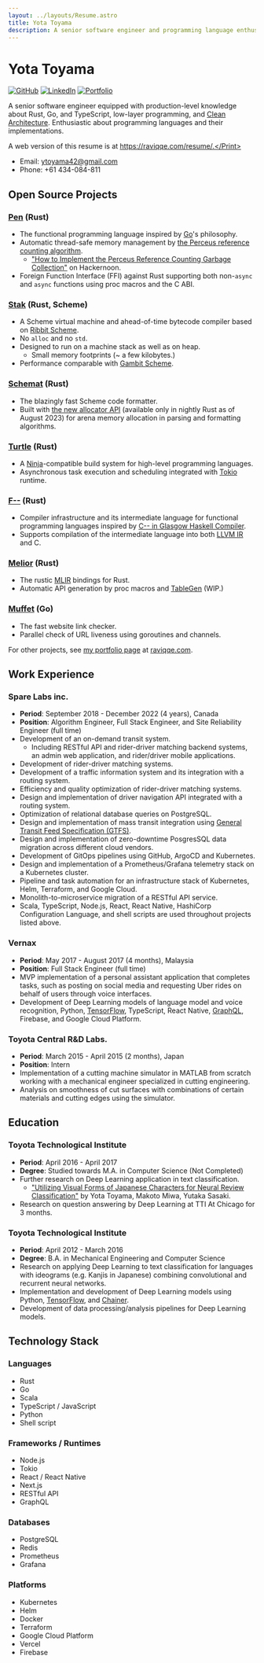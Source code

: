 ```yaml
---
layout: ../layouts/Resume.astro
title: Yota Toyama
description: A senior software engineer and programming language enthusiast. Knowledgeable in Rust, Go, and TypeScript.
---
```



# Yota Toyama

[![GitHub](https://img.shields.io/badge/github-raviqqe-red.svg?style=flat-square)](https://github.com/raviqqe)
[![LinkedIn](https://img.shields.io/badge/linkedin-yota_toyama-blue.svg?style=flat-square)](https://www.linkedin.com/in/yota-toyama-29b313bb/)
[![Portfolio](https://img.shields.io/badge/website-raviqqe.com-silver.svg?style=flat-square)](https://raviqqe.com)

A senior software engineer equipped with production-level knowledge about Rust, Go, and TypeScript, low-layer programming, and [Clean Architecture](https://blog.cleancoder.com/uncle-bob/2012/08/13/the-clean-architecture.html). Enthusiastic about programming languages and their implementations.

<Print>A web version of this resume is at https://raviqqe.com/resume/.</Print>

- Email: ytoyama42@gmail.com
- Phone: +61 434-084-811

## Open Source Projects

### [Pen][pen] (Rust)

- The functional programming language inspired by [Go](https://go.dev/)'s philosophy.
- Automatic thread-safe memory management by [the Perceus reference counting algorithm](https://www.microsoft.com/en-us/research/uploads/prod/2020/11/perceus-tr-v1.pdf).
  - ["How to Implement the Perceus Reference Counting Garbage Collection"](https://hackernoon.com/how-to-implement-the-perceus-reference-counting-garbage-collection) on Hackernoon.
- Foreign Function Interface (FFI) against Rust supporting both non-`async` and `async` functions using proc macros and the C ABI.

### [Stak](https://github.com/raviqqe/stak) (Rust, Scheme)

- A Scheme virtual machine and ahead-of-time bytecode compiler based on [Ribbit Scheme](https://github.com/udem-dlteam/ribbit/tree/main).
- No `alloc` and no `std`.
- Designed to run on a machine stack as well as on heap.
  - Small memory footprints (~ a few kilobytes.)
- Performance comparable with [Gambit Scheme](http://gambitscheme.org/).

### [Schemat][schemat] (Rust)

- The blazingly fast Scheme code formatter.
- Built with [the new allocator API](https://doc.rust-lang.org/std/alloc/trait.Allocator.html) (available only in nightly Rust as of August 2023) for arena memory allocation in parsing and formatting algorithms.

### [Turtle](https://github.com/raviqqe/turtle-build) (Rust)

- A [Ninja](https://ninja-build.org/)-compatible build system for high-level programming languages.
- Asynchronous task execution and scheduling integrated with [Tokio][tokio] runtime.

### [F\-\-](https://github.com/raviqqe/fmm) (Rust)

- Compiler infrastructure and its intermediate language for functional programming languages inspired by [C-- in Glasgow Haskell Compiler](https://gitlab.haskell.org/ghc/ghc/-/wikis/commentary/rts/cmm).
- Supports compilation of the intermediate language into both [LLVM IR][llvm] and C.

### [Melior](https://github.com/raviqqe/melior) (Rust)

- The rustic [MLIR](https://mlir.llvm.org/) bindings for Rust.
- Automatic API generation by proc macros and [TableGen](https://llvm.org/docs/TableGen/) (WIP.)

### [Muffet](https://github.com/raviqqe/muffet) (Go)

- The fast website link checker.
- Parallel check of URL liveness using goroutines and channels.

For other projects, see [my portfolio page][raviqqe] at [raviqqe.com][raviqqe].

## Work Experience

### Spare Labs inc.

- **Period**: September 2018 - December 2022 (4 years), Canada
- **Position**: Algorithm Engineer, Full Stack Engineer, and Site Reliability Engineer (full time)
- Development of an on-demand transit system.
  - Including RESTful API and rider-driver matching backend systems, an admin web application, and rider/driver mobile applications.
- Development of rider-driver matching systems.
- Development of a traffic information system and its integration with a routing system.
- Efficiency and quality optimization of rider-driver matching systems.
- Design and implementation of driver navigation API integrated with a routing system.
- Optimization of relational database queries on PostgreSQL.
- Design and implementation of mass transit integration using [General Transit Feed Specification (GTFS)](https://developers.google.com/transit/gtfs).
- Design and implementation of zero-downtime PosgresSQL data migration across different cloud vendors.
- Development of GitOps pipelines using GitHub, ArgoCD and Kubernetes.
- Design and implementation of a Prometheus/Grafana telemetry stack on a Kubernetes cluster.
- Pipeline and task automation for an infrastructure stack of Kubernetes, Helm, Terraform, and Google Cloud.
- Monolith-to-microservice migration of a RESTful API service.
- Scala, TypeScript, Node.js, React, React Native, HashiCorp Configuration Language, and shell scripts are used throughout projects listed above.

### Vernax

- **Period**: May 2017 - August 2017 (4 months), Malaysia
- **Position**: Full Stack Engineer (full time)
- MVP implementation of a personal assistant application that completes tasks, such as posting on social media and requesting Uber rides on behalf of users through voice interfaces.
- Development of Deep Learning models of language model and voice recognition, Python, [TensorFlow][tensorflow], TypeScript, React Native, [GraphQL][graphql], Firebase, and Google Cloud Platform.

### Toyota Central R&D Labs.

- **Period**: March 2015 - April 2015 (2 months), Japan
- **Position**: Intern
- Implementation of a cutting machine simulator in MATLAB from scratch working with a mechanical engineer specialized in cutting engineering.
- Analysis on smoothness of cut surfaces with combinations of certain materials and cutting edges using the simulator.

## Education

### Toyota Technological Institute

- **Period**: April 2016 - April 2017
- **Degree**: Studied towards M.A. in Computer Science (Not Completed)
- Further research on Deep Learning application in text classification.
  - ["Utilizing Visual Forms of Japanese Characters for Neural Review Classification"](https://aclanthology.org/I17-2064/) by Yota Toyama, Makoto Miwa, Yutaka Sasaki.
- Research on question answering by Deep Learning at TTI At Chicago for 3 months.

### Toyota Technological Institute

- **Period**: April 2012 - March 2016
- **Degree**: B.A. in Mechanical Engineering and Computer Science
- Research on applying Deep Learning to text classification for languages with ideograms (e.g. Kanjis in Japanese) combining convolutional and recurrent neural networks.
- Implementation and development of Deep Learning models using Python, [TensorFlow][tensorflow], and [Chainer](https://chainer.org/).
- Development of data processing/analysis pipelines for Deep Learning models.

## Technology Stack

### Languages

- Rust
- Go
- Scala
- TypeScript / JavaScript
- Python
- Shell script

### Frameworks / Runtimes

- Node.js
- Tokio
- React / React Native
- Next.js
- RESTful API
- GraphQL

### Databases

- PostgreSQL
- Redis
- Prometheus
- Grafana

### Platforms

- Kubernetes
- Helm
- Docker
- Terraform
- Google Cloud Platform
- Vercel
- Firebase

[graphql]: https://graphql.org/
[llvm]: https://llvm.org/
[pen]: https://github.com/pen-lang/pen
[raviqqe]: https://raviqqe.com
[schemat]: https://github.com/raviqqe/schemat
[tensorflow]: https://www.tensorflow.org/
[tokio]: https://github.com/tokio-rs/tokio

